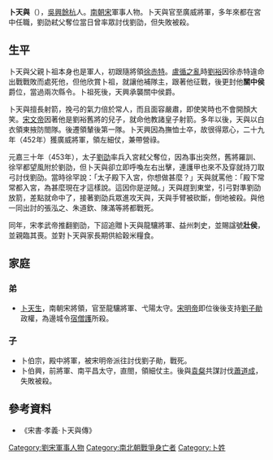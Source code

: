 '''卜天與'''（{{bd|？||453年|3月16日|catIdx=B}}），[[吳興|吳興]][[餘杭|餘杭]]人。[[南朝宋|南朝宋]]軍事人物。卜天與官至廣威將軍，多年來都在宮中任職，劉劭弒父奪位當日曾率眾討伐劉劭，但失敗被殺。

== 生平 ==
卜天與父親卜祖本身也是軍人，初跟隨將領[[徐赤特|徐赤特]]。[[盧循之亂|盧循之亂]]時[[劉裕|劉裕]]因徐赤特違命出戰戰敗而處死他，但他欣賞卜祖，就讓他補隊主，跟著他征戰，後更封他'''關中侯'''爵位，當過兩次縣令。卜祖死後，天興承襲關中侯爵。

卜天與擅長射箭，挽弓的氣力倍於常人，而且面容嚴肅，即使笑時也不會開顏大笑。[[宋文帝|宋文帝]]因著他是劉裕舊將的兒子，就命他教諸皇子射箭。多年以後，天與以白衣領東掖防閤隊。後遷領輦後第一隊。卜天興因為撫恤士卒，故很得眾心，二十九年（452年）獲廣威將軍，領左細仗，兼帶營祿。

元嘉三十年（453年），太子[[劉劭_(劉宋)|劉劭]]率兵入宮弒父奪位，因為事出突然，舊將羅訓、徐罕都望風附於劉劭，但卜天與卻立即呼喚左右出擊，連護甲也來不及穿就持刀取弓討伐劉劭。當時徐罕說：「太子殿下入宮，你想做甚麼？」天與就罵他：「殿下常常都入宮，為甚麼現在才這樣說。這因你是逆賊。」天與趕到東堂，引弓對準劉劭放箭，差點就命中了，接著劉劭兵眾進攻天與，天與手臂被砍斷，倒地被殺。與他一同出討的張泓之、朱道欽、陳滿等將都戰死。

同年，宋孝武帝推翻劉劭，下詔追贈卜天與龍驤將軍、益州刺史，並賜諡號'''壯侯'''，並親臨其喪。並對卜天與家長期供給穀米糧食。

== 家庭 ==
=== 弟 ===
*[[卜天生|卜天生]]，南朝宋將領，官至龍驤將軍、弋陽太守。[[宋明帝|宋明帝]]即位後後支持[[劉子勛|劉子勛]]政權，為邊城令[[宿僧護|宿僧護]]所殺。

=== 子 ===
*卜伯宗，殿中將軍，被宋明帝派往討伐劉子勛，戰死。
*卜伯興，前將軍、南平昌太守，直閤，領細仗主。後與[[袁粲|袁粲]]共謀討伐[[蕭道成|蕭道成]]，失敗被殺。

== 參考資料 ==
*《宋書·孝義·卜天與傳》

[[Category:劉宋軍事人物|Category:劉宋軍事人物]]
[[Category:南北朝戰爭身亡者|Category:南北朝戰爭身亡者]]
[[Category:卜姓|Category:卜姓]]